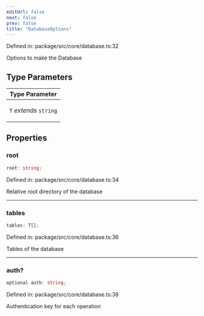 ```yaml
---
editUrl: false
next: false
prev: false
title: "DatabaseOptions"
---
```


Defined in: package/src/core/database.ts:32

Options to make the Database

## Type Parameters

<table>
<thead>
<tr>
<th>Type Parameter</th>
</tr>
</thead>
<tbody>
<tr>
<td>

`T` *extends* `string`

</td>
</tr>
</tbody>
</table>

## Properties

### root

```ts
root: string;
```

Defined in: package/src/core/database.ts:34

Relative root directory of the database

***

### tables

```ts
tables: T[];
```

Defined in: package/src/core/database.ts:36

Tables of the database

***

### auth?

```ts
optional auth: string;
```

Defined in: package/src/core/database.ts:38

Authentication key for each operation
